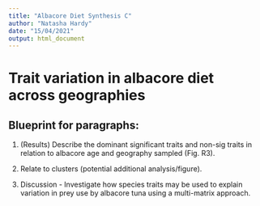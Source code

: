 ```yaml
---
title: "Albacore Diet Synthesis C"
author: "Natasha Hardy"
date: "15/04/2021"
output: html_document
---
```

# Trait variation in albacore diet across geographies

## Blueprint for paragraphs:

1. (Results) Describe the dominant significant traits and non-sig traits in relation to albacore age and geography sampled (Fig. R3).

2. Relate to clusters (potential additional analysis/figure).

3. Discussion - Investigate how species traits may be used to explain variation in prey use by albacore tuna using a multi-matrix approach.

